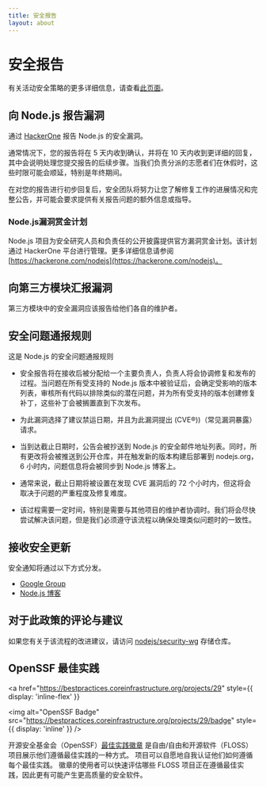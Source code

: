 ```yaml
---
title: 安全报告
layout: about
---
```


# 安全报告

有关活动安全策略的更多详细信息，请查看[此页面](https://github.com/nodejs/node/security/policy)。

## 向 Node.js 报告漏洞

通过 [HackerOne](https://hackerone.com/nodejs) 报告 Node.js 的安全漏洞。

通常情况下，您的报告将在 5 天内收到确认，并将在 10 天内收到更详细的回复，其中会说明处理您提交报告的后续步骤。当我们负责分派的志愿者们在休假时，这些时限可能会顺延，特别是年终期间。

在对您的报告进行初步回复后，安全团队将努力让您了解修复工作的进展情况和完整公告，并可能会要求提供有关报告问题的额外信息或指导。

### Node.js漏洞赏金计划

Node.js 项目为安全研究人员和负责任的公开披露提供官方漏洞赏金计划。该计划通过 HackerOne 平台进行管理。更多详细信息请参阅 [https://hackerone.com/nodejs](https://hackerone.com/nodejs)。

## 向第三方模块汇报漏洞

第三方模块中的安全漏洞应该报告给他们各自的维护者。

## 安全问题通报规则

这是 Node.js 的安全问题通报规则

- 安全报告将在接收后被分配给一个主要负责人，负责人将会协调修复和发布的过程。当问题在所有受支持的 Node.js 版本中被验证后，会确定受影响的版本列表，审核所有代码以排除类似的潜在问题，并为所有受支持的版本创建修复补丁，这些补丁会被搁置直到下次发布。

- 为此漏洞选择了建议禁运日期，并且为此漏洞提出 (CVE®))（常见漏洞暴露）请求。

- 当到达截止日期时，公告会被抄送到 Node.js 的安全邮件地址列表。同时，所有更改将会被推送到公开仓库，并在触发新的版本构建后部署到 nodejs.org， 6 小时内，问题信息将会被同步到 Node.js 博客上。

- 通常来说，截止日期将被设置在发现 CVE 漏洞后的 72 个小时内，但这将会取决于问题的严重程度及修复难度。

- 该过程需要一定时间，特别是需要与其他项目的维护者协调时。我们将会尽快尝试解决该问题，但是我们必须遵守该流程以确保处理类似问题时的一致性。

## 接收安全更新

安全通知将通过以下方式分发。

- [Google Group](https://groups.google.com/group/nodejs-sec)
- [Node.js 博客](/blog)

## 对于此政策的评论与建议

如果您有关于该流程的改进建议，请访问 [nodejs/security-wg](https://github.com/nodejs/security-wg) 存储仓库。

## OpenSSF 最佳实践

<a
  href="https://bestpractices.coreinfrastructure.org/projects/29"
  style={{ display: 'inline-flex' }}
>
  <img
    alt="OpenSSF Badge"
    src="https://bestpractices.coreinfrastructure.org/projects/29/badge"
    style={{ display: 'inline' }}
  />
</a>

开源安全基金会（OpenSSF）[最佳实践徽章](https://github.com/coreinfrastructure/best-practices-badge) 是自由/自由和开源软件（FLOSS）项目展示他们遵循最佳实践的一种方式。 项目可以自愿地自我认证他们如何遵循每个最佳实践。 徽章的使用者可以快速评估哪些 FLOSS 项目正在遵循最佳实践，因此更有可能产生更高质量的安全软件。
